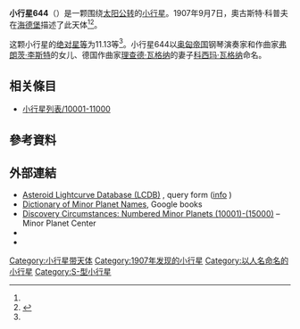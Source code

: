 {{Infobox planet
 | minorplanet     = yes
 | name            = 644 Cosima
 | background      = #D6D6D6
 | image = 
 | image_size      = 
 | caption         =
 | discovery_ref   =  <ref name="MPC-object" />
 | discoverer      = [[奧古斯特·科普夫|奧古斯特·科普夫]]
 | discovery_site  = [[海德堡|海德堡]]
 | discovered      = 1907年9月7日
 | mpc_name        = 644 Cosima
 | alt_names       = 644 Cosima
 | pronounced      = 
 | named_after     = <ref name="MPC-object" />
 | mp_category     = [[主帶小行星|主帶小行星]] <ref name="MPC-object" /><ref name="jpldata" />
 | orbit_ref       = <ref name="a">[http://ssd.jpl.nasa.gov/sbdb.cgi?sstr=644 644] {{Wayback|url=http://ssd.jpl.nasa.gov/sbdb.cgi?sstr=644 |date=20151223222956 }}，小行星數據庫瀏覽器（JPL Small-Body Database Browser）－[[美国国家航空航天局|美国国家航空航天局]]喷气推进实验室</ref>
 | epoch           = 2018-03-23.0（[[儒略日|JD]] 2458200.5）
 | uncertainty     = 0
 | observation_arc = 
 | aphelion = {{convert|3.003|AU|km|3|abbr=on|lk=out}}
 | perihelion      = {{convert|2.1940275|AU|km|3|abbr=on}}
 | semimajor       = 2.5983727
 | eccentricity    = 0.1556148
 | period          = 4.19[[儒略年|yr]]
 | mean_anomaly    = 138.82087[[度|°]]
 | mean_motion     = {{Deg2DMS|0.23531610|sup=ms}} / day
 | inclination     = 1.04084
 | asc_node        = 109.97605°
 | arg_peri        = 268.60565
 | mean_diameter   = 
 | rotation        = 
 | albedo          =
 | spectral_type   =
 | abs_magnitude   = 11.13<ref name="jpldata" />
}}
'''小行星644'''（{{lang-en|644 Cosima}}）是一颗围绕[[太阳|太阳]][[公转|公转]]的[[小行星|小行星]]。1907年9月7日，奧古斯特·科普夫在[[海德堡|海德堡]]描述了此天体<ref name="a" /><ref>{{cite news|title=小行星列表|url=http://cfa-www.harvard.edu/iau/lists/NumberedMPs.txt|accessdate=2018-10-19|newspaper=哈佛大学|archive-date=2008-05-17|archive-url=https://web.archive.org/web/20080517010638/http://cfa-www.harvard.edu/iau/lists/NumberedMPs.txt|dead-url=no}}</ref>。

这颗小行星的[[绝对星等|绝对星等]]为11.13等<ref name="a" />。小行星644以[[奥匈帝国|奥匈帝国]]钢琴演奏家和作曲家[[弗朗茨·李斯特|弗朗茨·李斯特]]的女儿、德国作曲家[[理查德·瓦格纳|理查德·瓦格纳]]的妻子[[科西玛·瓦格纳|科西玛·瓦格纳]]命名。

== 相关條目 ==
*[[小行星列表/10001-11000|小行星列表/10001-11000]]

== 參考資料 ==
{{reflist|refs=

<ref name="jpldata">{{cite web
 |type         = 2018-01-26 last obs.
 |title        = JPL Small-Body Database Browser:644 Cosima-644 Cosima
 |url          = https://ssd.jpl.nasa.gov/sbdb.cgi?sstr=644
 |publisher    = [[Jet_Propulsion_Laboratory|Jet Propulsion Laboratory]]
 |accessdate   = 28 March 2018
 |archive-date = 2020-08-03
 |archive-url  = https://web.archive.org/web/20200803100555/https://ssd.jpl.nasa.gov/sbdb.cgi?sstr=644
 |dead-url     = no
}}</ref>

<ref name="MPC-object">{{cite web
  |title      = 644 Cosima
  |work      = Minor Planet Center
  |url      = https://www.minorplanetcenter.net/db_search/show_object?object_id=644
  |accessdate      = 28 March 2018
  |archive-date      = 2016-03-04
  |archive-url      = https://web.archive.org/web/20160304115630/http://minorplanetcenter.net/db_search/show_object?object_id=644
  |dead-url      = no
  }}</ref>

}}

==  外部連結 ==
* [http://www.minorplanet.info/PHP/lcdbsummaryquery.php Asteroid Lightcurve Database (LCDB)] {{Wayback|url=http://www.minorplanet.info/PHP/lcdbsummaryquery.php |date=20171210173955 }}, query form ([http://www.minorplanet.info/lightcurvedatabase.html info] {{Wayback|url=http://www.minorplanet.info/lightcurvedatabase.html |date=20171216050541 }})
* [https://books.google.com/books?id=aeAg1X7afOoC&pg Dictionary of Minor Planet Names], Google books
* [http://www.minorplanetcenter.net/iau/lists/NumberedMPs010001.html Discovery Circumstances: Numbered Minor Planets (10001)-(15000)] {{Wayback|url=http://www.minorplanetcenter.net/iau/lists/NumberedMPs010001.html |date=20180612162317 }} – Minor Planet Center
* {{AstDys|644}}
* {{JPL small body}}

{{Minor Planet Number|[[小行星643|小行星643]]|[[小行星645|小行星645]]}}
{{小天体}}

[[Category:小行星带天体|Category:小行星带天体]]
[[Category:1907年发现的小行星|Category:1907年发现的小行星]]
[[Category:以人名命名的小行星|Category:以人名命名的小行星]]
[[Category:S-型小行星|Category:S-型小行星]]